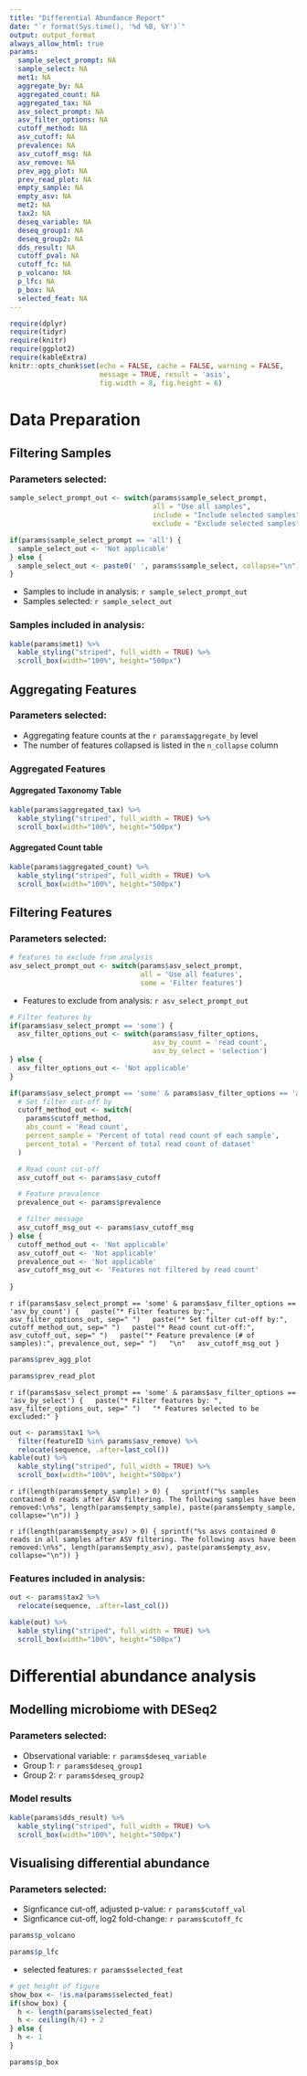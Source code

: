 ```yaml
---
title: "Differential Abundance Report"
date: "`r format(Sys.time(), '%d %B, %Y')`"
output: output_format
always_allow_html: true
params:
  sample_select_prompt: NA
  sample_select: NA
  met1: NA
  aggregate_by: NA
  aggregated_count: NA
  aggregated_tax: NA
  asv_select_prompt: NA
  asv_filter_options: NA
  cutoff_method: NA
  asv_cutoff: NA
  prevalence: NA
  asv_cutoff_msg: NA
  asv_remove: NA
  prev_agg_plot: NA
  prev_read_plot: NA
  empty_sample: NA
  empty_asv: NA
  met2: NA
  tax2: NA
  deseq_variable: NA
  deseq_group1: NA
  deseq_group2: NA
  dds_result: NA
  cutoff_pval: NA
  cutoff_fc: NA
  p_volcano: NA
  p_lfc: NA
  p_box: NA
  selected_feat: NA
---
```


```r
require(dplyr)
require(tidyr)
require(knitr)
require(ggplot2)
require(kableExtra)
knitr::opts_chunk$set(echo = FALSE, cache = FALSE, warning = FALSE, 
                      message = TRUE, result = 'asis', 
                      fig.width = 8, fig.height = 6)
```


# Data Preparation
## Filtering Samples
### Parameters selected:
```r
sample_select_prompt_out <- switch(params$sample_select_prompt, 
                                   all = "Use all samples",
                                   include = "Include selected samples",
                                   exclude = "Exclude selected samples")

if(params$sample_select_prompt == 'all') {
  sample_select_out <- 'Not applicable'
} else {
  sample_select_out <- paste0(' ', params$sample_select, collapse="\n")
}
```

* Samples to include in analysis: `r sample_select_prompt_out`
* Samples selected: `r sample_select_out`

### Samples included in analysis:
```r
kable(params$met1) %>%
  kable_styling("striped", full_width = TRUE) %>% 
  scroll_box(width="100%", height="500px")
```

## Aggregating Features
### Parameters selected:

* Aggregating feature counts at the `r params$aggregate_by` level
* The number of features collapsed is listed in the `n_collapse` column

### Aggregated Features
#### Aggregated Taxonomy Table
```r
kable(params$aggregated_tax) %>%
  kable_styling("striped", full_width = TRUE) %>% 
  scroll_box(width="100%", height="500px")
```

#### Aggregated Count table
```r
kable(params$aggregated_count) %>%
  kable_styling("striped", full_width = TRUE) %>% 
  scroll_box(width="100%", height="500px")
```

## Filtering Features
### Parameters selected:
```r
# features to exclude from analysis
asv_select_prompt_out <- switch(params$asv_select_prompt,
                                all = 'Use all features',
                                some = 'Filter features')
```

* Features to exclude from analysis: `r asv_select_prompt_out`

```r
# Filter features by
if(params$asv_select_prompt == 'some') {
  asv_filter_options_out <- switch(params$asv_filter_options,
                                   asv_by_count = 'read count',
                                   asv_by_select = 'selection')
} else {
  asv_filter_options_out <- 'Not applicable'
}

if(params$asv_select_prompt == 'some' & params$asv_filter_options == 'asv_by_count') {
  # Set filter cut-off by
  cutoff_method_out <- switch(
    params$cutoff_method,
    abs_count = 'Read count',
    percent_sample = 'Percent of total read count of each sample',
    percent_total = 'Percent of total read count of dataset'
  )

  # Read count cut-off
  asv_cutoff_out <- params$asv_cutoff

  # Feature prevalence
  prevalence_out <- params$prevalence

  # filter message
  asv_cutoff_msg_out <- params$asv_cutoff_msg
} else {
  cutoff_method_out <- 'Not applicable'
  asv_cutoff_out <- 'Not applicable'
  prevalence_out <- 'Not applicable'
  asv_cutoff_msg_out <- 'Features not filtered by read count'
  
}
```

`r if(params$asv_select_prompt == 'some' & params$asv_filter_options == 'asv_by_count') {
  paste("* Filter features by:", asv_filter_options_out, sep=" ")
  paste("* Set filter cut-off by:", cutoff_method_out, sep=" ")
  paste("* Read count cut-off:", asv_cutoff_out, sep=" ")
  paste("* Feature prevalence (# of samples):", prevalence_out, sep=" ")
  "\n"
  asv_cutoff_msg_out
}`

```r

params$prev_agg_plot
```

```r

params$prev_read_plot
```

`r if(params$asv_select_prompt == 'some' & params$asv_filter_options == 'asv_by_select') {
  paste("* Filter features by: ", asv_filter_options_out, sep=" ")
  "* Features selected to be excluded:"
}`

```r
out <- params$tax1 %>% 
  filter(featureID %in% params$asv_remove) %>% 
  relocate(sequence, .after=last_col())
kable(out) %>%
  kable_styling("striped", full_width = TRUE) %>% 
  scroll_box(width="100%", height="500px")
```

`r if(length(params$empty_sample) > 0) {
  sprintf("%s samples contained 0 reads after ASV filtering. The following samples have been removed:\n%s", length(params$empty_sample), paste(params$empty_sample, collapse="\n"))
}`

`r if(length(params$empty_asv) > 0) {
sprintf("%s asvs contained 0 reads in all samples after ASV filtering. The following asvs have been removed:\n%s", length(params$empty_asv), paste(params$empty_asv, collapse="\n"))
}`

### Features included in analysis:
```r
out <- params$tax2 %>% 
  relocate(sequence, .after=last_col())

kable(out) %>%
  kable_styling("striped", full_width = TRUE) %>% 
  scroll_box(width="100%", height="500px")
```

# Differential abundance analysis
## Modelling microbiome with DESeq2
### Parameters selected:

* Observational variable: `r params$deseq_variable`
* Group 1: `r params$deseq_group1`
* Group 2: `r params$deseq_group2`

### Model results
```r
kable(params$dds_result) %>%
  kable_styling("striped", full_width = TRUE) %>% 
  scroll_box(width="100%", height="500px")
```

## Visualising differential abundance
### Parameters selected:

* Signficance cut-off, adjusted p-value: `r params$cutoff_val`
* Signficance cut-off, log2 fold-change: `r params$cutoff_fc`

```r
params$p_volcano
```

```r
params$p_lfc
```

* selected features: `r params$selected_feat`

```r
# get height of figure
show_box <- !is.na(params$selected_feat)
if(show_box) {
  h <- length(params$selected_feat)
  h <- ceiling(h/4) + 2
} else {
  h <- 1
}

```
```r
params$p_box
```

